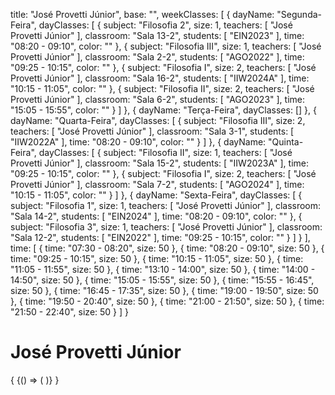  title: "José Provetti Júnior",
  base: "",
  weekClasses: [
    {
      dayName: "Segunda-Feira",
      dayClasses: [
        {
          subject: "Filosofia 2",
          size: 1,
          teachers: [
            "José Provetti Júnior"
          ],
          classroom: "Sala 13-2",
          students: [
            "EIN2023"
          ],
          time: "08:20 - 09:10",
          color: ""
        },
        {
          subject: "Filosofia III",
          size: 1,
          teachers: [
            "José Provetti Júnior"
          ],
          classroom: "Sala 2-2",
          students: [
            "AGO2022"
          ],
          time: "09:25 - 10:15",
          color: ""
        },
        {
          subject: "Filosofia I",
          size: 2,
          teachers: [
            "José Provetti Júnior"
          ],
          classroom: "Sala 16-2",
          students: [
            "IIW2024A"
          ],
          time: "10:15 - 11:05",
          color: ""
        },
        {
          subject: "Filosofia II",
          size: 2,
          teachers: [
            "José Provetti Júnior"
          ],
          classroom: "Sala 6-2",
          students: [
            "AGO2023"
          ],
          time: "15:05 - 15:55",
          color: ""
        }
      ]
    },
    {
      dayName: "Terça-Feira",
      dayClasses: []
    },
    {
      dayName: "Quarta-Feira",
      dayClasses: [
        {
          subject: "Filosofia III",
          size: 2,
          teachers: [
            "José Provetti Júnior"
          ],
          classroom: "Sala 3-1",
          students: [
            "IIW2022A"
          ],
          time: "08:20 - 09:10",
          color: ""
        }
      ]
    },
    {
      dayName: "Quinta-Feira",
      dayClasses: [
        {
          subject: "Filosofia II",
          size: 1,
          teachers: [
            "José Provetti Júnior"
          ],
          classroom: "Sala 15-2",
          students: [
            "IIW2023A"
          ],
          time: "09:25 - 10:15",
          color: ""
        },
        {
          subject: "Filosofia I",
          size: 2,
          teachers: [
            "José Provetti Júnior"
          ],
          classroom: "Sala 7-2",
          students: [
            "AGO2024"
          ],
          time: "10:15 - 11:05",
          color: ""
        }
      ]
    },
    {
      dayName: "Sexta-Feira",
      dayClasses: [
        {
          subject: "Filosofia 1",
          size: 1,
          teachers: [
            "José Provetti Júnior"
          ],
          classroom: "Sala 14-2",
          students: [
            "EIN2024"
          ],
          time: "08:20 - 09:10",
          color: ""
        },
        {
          subject: "Filosofia 3",
          size: 1,
          teachers: [
            "José Provetti Júnior"
          ],
          classroom: "Sala 12-2",
          students: [
            "EIN2022"
          ],
          time: "09:25 - 10:15",
          color: ""
        }
      ]
    }
  ],
  time: [
    {
      time: "07:30 - 08:20",
      size: 50
    },
    {
      time: "08:20 - 09:10",
      size: 50
    },
    {
      time: "09:25 - 10:15",
      size: 50
    },
    {
      time: "10:15 - 11:05",
      size: 50
    },
    {
      time: "11:05 - 11:55",
      size: 50
    },
    {
      time: "13:10 - 14:00",
      size: 50
    },
    {
      time: "14:00 - 14:50",
      size: 50
    },
    {
      time: "15:05 - 15:55",
      size: 50
    },
    {
      time: "15:55 - 16:45",
      size: 50
    },
    {
      time: "16:45 - 17:35",
      size: 50
    },
    {
      time: "19:00 - 19:50",
      size: 50
    },
    {
      time: "19:50 - 20:40",
      size: 50
    },
    {
      time: "21:00 - 21:50",
      size: 50
    },
    {
      time: "21:50 - 22:40",
      size: 50
    }
  ]
}

# José Provetti Júnior

<div>
  {
    <BrowserOnly>
      {() => (
        <Grid
          title={data.title}
          weekClasses={data.weekClasses}
          time={data.time}
        />
      )}
    </BrowserOnly>
  }
</div>
